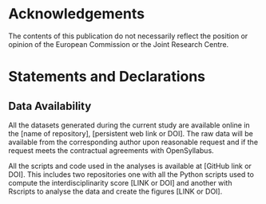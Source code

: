 # Acknowledgements

The contents of this publication do not necessarily reflect the position or opinion of the European Commission or the Joint Research Centre.

# Statements and Declarations

## Data Availability

All the datasets generated during the current study are available online in the [name of repository], [persistent web link or DOI]. The raw data will be available from the corresponding author upon reasonable request and if the request meets the contractual agreements with OpenSyllabus.

All the scripts and code used in the analyses is available at [GitHub link or DOI]. This includes two repositories one with all the Python scripts used to compute the interdisciplinarity score [LINK or DOI] and another with Rscripts to analyse the data and create the figures [LINK or DOI].
